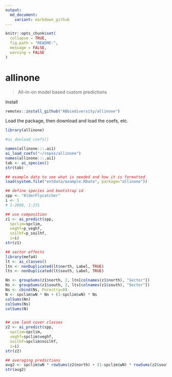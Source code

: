 ```yaml
---
output:
  md_document:
    variant: markdown_github
---
```


```r
knitr::opts_chunk$set(
  collapse = TRUE,
  fig.path = "README-",
  message = FALSE,
  warning = FALSE
)
```

# allinone

> All-in-on model based custom predictions

Install

```r
remotes::install_github("ABbiodiversity/allinone")
```

Load the package, then download and load the coefs, etc.

```r
library(allinone)

#ai_dowload_coefs()

names(allinone:::.ai1)
ai_load_coefs("~/repos/allinone")
names(allinone:::.ai1)
tab <- ai_species()
str(tab)

## example data to see what is needed and how it is formatted
load(system.file("extdata/example.RData", package="allinone"))

## define species and bootstrap id
spp <- "AlderFlycatcher"
i <- 1
# 1:2880, 1:231

## use composition
z1 <- ai_predict(spp, 
  spclim=spclim, 
  veghf=p_veghf, 
  soilhf=p_soilhf,
  i=i)
str(z1)

## sector effects
library(mefa4)
lt <- ai_classes()
ltn <- nonDuplicated(lt$north, Label, TRUE)
lts <- nonDuplicated(lt$south, Label, TRUE)

Nn <- groupSums(z1$north, 2, ltn[colnames(z1$north), "Sector"])
Ns <- groupSums(z1$south, 2, lts[colnames(z1$south), "Sector"])
Ns <- cbind(Ns, Forestry=0)
N <- spclim$wN * Nn + (1-spclim$wN) * Ns
colSums(Nn)
colSums(Ns)
colSums(N)


## use land cover classes
z2 <- ai_predict(spp, 
  spclim=spclim, 
  veghf=spclim$veghf, 
  soilhf=spclim$soilhf,
  i=i)
str(z2)

## averaging predictions
avg2 <- spclim$wN * rowSums(z2$north) + (1-spclim$wN) * rowSums(z2$south)
str(avg2)
```

